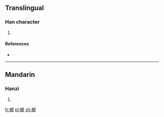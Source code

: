 ==Translingual==

===Han character===
{{Han char|rn=75|rad=木|as=10|sn=14|four=4291<sub>7</sub>|canj=木竹卜山 (DHYU)}}

# {{defn|Han|sort=木10}}

====References====
* {{Han ref|kx=0545.050|dkj=15288|dj=0932.140|hdz=21265.050|uh=69B9|ud=27065|bh=E253|bd=57939}}

----

==Mandarin==

===Hanzi===
{{cmn-hanzi|pin=[[sī]] ([[si1]])|wg=ssu<sup>1</sup>}}

# {{defn|lang=cmn|sort=木10}}

[[fr:榹]]
[[pl:榹]]
[[zh:榹]]